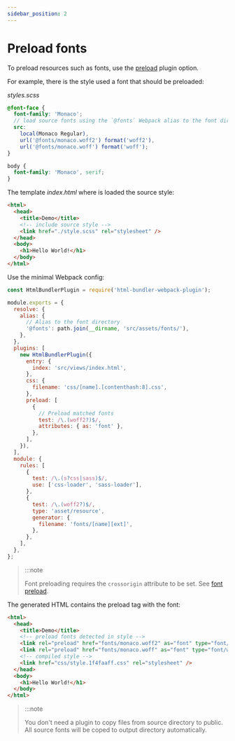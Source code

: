 ```yaml
---
sidebar_position: 2
---
```


# Preload fonts

To preload resources such as fonts, use the [preload](/plugin-options-preload) plugin option.

For example, there is the style used a font that should be preloaded:

_styles.scss_

```scss
@font-face {
  font-family: 'Monaco';
  // load source fonts using the `@fonts` Webpack alias to the font directory
  src:
    local(Monaco Regular),
    url('@fonts/monaco.woff2') format('woff2'),
    url('@fonts/monaco.woff') format('woff');
}

body {
  font-family: 'Monaco', serif;
}
```

The template _index.html_ where is loaded the source style:

```html
<html>
  <head>
    <title>Demo</title>
    <!-- include source style -->
    <link href="./style.scss" rel="stylesheet" />
  </head>
  <body>
    <h1>Hello World!</h1>
  </body>
</html>
```

Use the minimal Webpack config:

```js
const HtmlBundlerPlugin = require('html-bundler-webpack-plugin');

module.exports = {
  resolve: {
    alias: {
      // Alias to the font directory
      '@fonts': path.join(__dirname, 'src/assets/fonts/'),
    },
  },
  plugins: [
    new HtmlBundlerPlugin({
      entry: {
        index: 'src/views/index.html',
      },
      css: {
        filename: 'css/[name].[contenthash:8].css',
      },
      preload: [
        {
          // Preload matched fonts
          test: /\.(woff2?)$/,
          attributes: { as: 'font' },
        },
      ],
    }),
  ],
  module: {
    rules: [
      {
        test: /\.(s?css|sass)$/,
        use: ['css-loader', 'sass-loader'],
      },
      {
        test: /\.(woff2?)$/,
        type: 'asset/resource',
        generator: {
          filename: 'fonts/[name][ext]',
        },
      },
    ],
  },
};
```

> :::note
>
> Font preloading requires the `crossorigin` attribute to be set.
> See [font preload](https://developer.mozilla.org/en-US/docs/Web/HTML/Attributes/rel/preload#what_types_of_content_can_be_preloaded).

The generated HTML contains the preload tag with the font:

```html
<html>
  <head>
    <title>Demo</title>
    <!-- preload fonts detected in style -->
    <link rel="preload" href="fonts/monaco.woff2" as="font" type="font/woff2" crossorigin />
    <link rel="preload" href="fonts/monaco.woff" as="font" type="font/woff" crossorigin />
    <!-- compiled style -->
    <link href="css/style.1f4faaff.css" rel="stylesheet" />
  </head>
  <body>
    <h1>Hello World!</h1>
  </body>
</html>
```

> :::note
>
> You don't need a plugin to copy files from source directory to public.
> All source fonts will be coped to output directory automatically.
